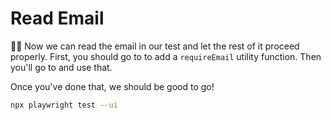 # Read Email

👨‍💼 Now we can read the email in our test and let the rest of it proceed
properly. First, you should go to <InlineFile file="tests/mocks/utils.ts" /> to
add a `requireEmail` utility function. Then you'll go
to <InlineFile file="tests/e2e/onboarding.test.ts" /> and use that.

Once you've done that, we should be good to go!

```sh nonumber
npx playwright test --ui
```
